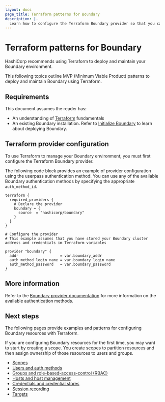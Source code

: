 ```yaml
---
layout: docs
page_title: Terraform patterns for Boundary
description: |-
  Learn how to configure the Terraform Boundary provider so that you can use Terraform patterns to install and manage Boundary.
---
```


# Terraform patterns for Boundary

HashiCorp recommends using Terraform to deploy and maintain your Boundary environment.

This following topics outline MVP (Minimum Viable Product) patterns to deploy and maintain Boundary using Terraform.

<!--

Examples and patterns are provided for configuring the following Boundary resources with Terraform:

- [Terraform Provider configuration](#terraform-provider-configuration)
- [Scopes](#scopes)
- [Users and auth methods](#users-and-auth-methods)
- [Groups and role-based-access-control (RBAC)](#groups-and-rbac)
- [Hosts and host management](#hosts-and-host-management)
- [Credentials and credential stores](#credentials-and-credential-stores)
- [Session recording](#session-recording)
- [Targets](#targets)

-->

## Requirements

This document assumes the reader has:

- An understanding of [Terraform](/terraform/docs) fundamentals
- An existing Boundary installation. Refer to [Initialize Boundary](/boundary/docs/install-boundary/initialize) to learn about deploying Boundary.

## Terraform provider configuration

To use Terraform to manage your Boundary environment, you must first configure the Terraform Boundary provider.

The following code block provides an example of provider configuration using the userpass authentication method. You can use any of the available Boundary authentication methods by specifying the appropriate `auth_method_id`.

```hcl
terraform {
  required_providers {
    # Declare the provider
    boundary = {
      source  = "hashicorp/boundary"
    }
  }
}

# Configure the provider
# This example assumes that you have stored your Boundary cluster address and credentials in Terraform variables

provider "boundary" {
  addr                   = var.boundary_addr
  auth_method_login_name = var.boundary_login_name
  auth_method_password   = var.boundary_password
}
```


<!--

## Scopes

You can use the following patterns to create [org-level](/boundary/docs/concepts/domain-model/scopes#organizations) and
[project-level](/boundary/docs/concepts/domain-model/scopes#projects) [scopes](/boundary/docs/concepts/domain-model/scopes).

The `scope_id` parameter determines what kind of scope to create according to these rules:

- If `scope_id` is the global scope, an org-level scope is created.
- If `scope_id` is an org-level scope, a project-level scope is created.
- If `scope_id` is a project-level scope, a nested project-level scope is created.

```hcl
resource "boundary_scope" "project" {
  name                     = "Basic Boundary Demo"
  description              = "First Ever Boundary Demo"

  # This parameter is the parent scope.  It can be either the global scope, an
  # org-level scope, or a project-level scope.
  scope_id                 = var.se_org_scope

  # Using the auto_create_x_role flags can help you get set up faster
  # becasue you won't have to explicitly define these roles.
  auto_create_admin_role   = true
  auto_create_default_role = true
}
```

For more information on scope creation, refer to the [provider documentation](https://registry.terraform.io/providers/hashicorp/boundary/latest/docs/resources/scope)

## Users and auth methods

Boundary supports password, OIDC, and LDAP [authentication methods](/boundary/docs/concepts/domain-model/auth-methods).

Below is an example of creating a password auth method.  Terraform creates the auth method in the scope that is specified by the `scope_id` option.

```hcl
resource "boundary_auth_method" "password" {
  scope_id = boundary_scope.org.id
  type     = "password"
}
```

The next example demonstrates how to create an LDAP auth method.

```hcl
resource "boundary_auth_method_ldap" "forumsys_ldap" {
  name          = "forumsys public LDAP"
  scope_id      = "global"                               # add the new auth method to the global scope
  urls          = ["ldap://ldap.forumsys.com"]           # the addr of the LDAP server
  user_dn       = "dc=example,dc=com"                    # the basedn for users
  user_attr     = "uid"                                  # the user attribute
  group_dn      = "dc=example,dc=com"                    # the basedn for groups
  bind_dn       = "cn=read-only-admin,dc=example,dc=com" # the dn to use when binding
  bind_password = "password"                             # passwd to use when binding
  state         = "active-public"                        # make sure the new auth-method is available to everyone
  enable_groups = true                                   # this turns-on the discovery of a user's groups
  discover_dn   = true                                   # this turns-on the discovery of an authenticating user's dn
}
```

After you create an auth method, you need to add accounts to it and create users to represent the accounts. Users and accounts are different constructs. A [user](/boundary/docs/concepts/domain-model/users) is a "parent" object associated to one or more [accounts](/boundary/docs/concepts/domain-model/accounts) created using a supported auth method.

This example creates 2 accounts using the password auth method and associated users.

```hcl
# Create a user named "Jeff"
resource "boundary_account_password" "jeff" {
  auth_method_id = boundary_auth_method.password.id
  type           = "password"
  login_name     = "jeff"
  password       = "$uper$ecure"
}

# Associate the Jeff account with a user alias
resource "boundary_user" "jeff" {
  name        = "jeff"
  description = "Jeff's user resource"
  account_ids = [boundary_account_password.jeff.id]
  scope_id    = boundary_scope.org.id
}

#Create a user named Susmitha
resource "boundary_account_password" "susmitha" {
  auth_method_id = boundary_auth_method.password.id
  type           = "password"
  login_name     = "susmitha"
  password       = "more$super$ecure"
}

# And this associates the account with a user alias
resource "boundary_user" "susmitha" {
  name        = "susmitha"
  description = "Susmitha's user resource"
  account_ids = [boundary_account_password.susmitha.id]
  scope_id    = boundary_scope.org.id
}
```

Refer to the Terraform provider documentation for the various types of accounts
that you can create.
- [LDAP accounts](https://registry.terraform.io/providers/hashicorp/boundary/latest/docs/resources/account_ldap)
- [OIDC accounts](https://registry.terraform.io/providers/hashicorp/boundary/latest/docs/resources/account_oidc)
- [Password accounts](https://registry.terraform.io/providers/hashicorp/boundary/latest/docs/resources/account_password)


## Groups and RBAC

The following pattern demonstrates how to aggregate users into groups.

Security best-practices recommend that you use Role-Based Access Control (RBAC) when you make authorization decisions. RBAC is a methodology in which you create a [role](/boundary/docs/concepts/domain-model/roles) that defines the actions that a user is allowed to take, and then assign one or more users to that role.

In Boundary, you can assign users directly to a role, but a better pattern is to put users with equivalent access into [groups](/boundary/docs/concepts/domain-model/groups). You can then assign groups to roles that grant least-privileges to your Boundary environment.

This example adds users to the `Accounting` group.

```hcl
# Add Jeff and Susmitha to the Accounting group
resource "boundary_group" "Accounting" {
  name        = "Accounting"
  description = "The Accounting Department"
  member_ids  = [boundary_user.susmitha,id, boundary_user.jeff.id]
  scope_id    = boundary_scope.project.id
}
```

You are not required to populate groups manually, and can instead take advantage of the pre-existing groups provided by an identity provider.

This example creates a [managed group](/boundary/docs/concepts/domain-model/managed-groups) that is automatically populated based on an LDAP group called `Engineering`.

```hcl
resource "boundary_managed_group_ldap" "Engineering" {
  name           = "Engineering"
  description    = "Engineering Managed LDAP Group"
  auth_method_id = boundary_auth_method_ldap.forumsys_ldap.id
  group_names    = ["Engineering"]
}
```

HashiCorp recommends using managed groups whenever possible because it abstracts the management of group membership and simplifies Boundary administration.

After you have created a group, you must assign one or more roles to that group to enable the group members to do useful work in Boundary.

This pattern creates role called `readonly` that include a [grant](/boundary/docs/concepts/security/permissions#grant-strings)
that allows the user read-only access to all Boundary resources. This example also associates the `Accounting` static group and the `Engineering` managed group with that role.

```hcp
resource "boundary_role" "readonly" {
  name          = "readonly"
  description   = "A readonly role"

  # Assign Accounting and Engineering to this role
  principal_ids = [boundary_group.accounting.id, boundary_managed_group_ldap.Engineering.id]

  # This is the grant string provides read-only access to all objects in the current scope.
  grant_strings = ["ids=*;type=*;actions=read"]
  scope_id      = boundary_scope.project.id
}
```

Refer to the Terraform provider documentation to learn more about managing these Boundary resources.

- Boundary accounts

    - [Password Accounts](https://registry.terraform.io/providers/hashicorp/boundary/latest/docs/resources/account_password)

    - [LDAP accounts](https://registry.terraform.io/providers/hashicorp/boundary/latest/docs/resources/account_ldap)

    - [OIDC accounts](https://registry.terraform.io/providers/hashicorp/boundary/latest/docs/resources/account_oidc)

- [Boundary users](https://registry.terraform.io/providers/hashicorp/boundary/latest/docs/resources/user)

- [Boundary groups](https://registry.terraform.io/providers/hashicorp/boundary/latest/docs/resources/group)

- [Boundary LDAP managed group](https://registry.terraform.io/providers/hashicorp/boundary/latest/docs/resources/managed_group_ldap)

- [Boundary roles](https://registry.terraform.io/providers/hashicorp/boundary/latest/docs/resources/role)

## Hosts and host management

Before you can access a system, you must create a [target](/boundary/docs/concepts/domain-model/targets). Targets require an address or host, and credentials to connect to that host.

You can define target addresses directly to simplify access, but HashiCorp does not recommend that pattern at scale.
Instead, HashiCorp recommends adding [hosts](/boundary/docs/concepts/domain-model/hosts) to a [host set](/boundary/docs/concepts/domain-model/host-sets), and then attaching the host set to a target.

The following example shows how to create a Boundary static [host catalog](/boundary/docs/concepts/domain-model/host-catalogs) and add a known host to that catalog.

```hcl
# Create the host catalog
resource "boundary_host_catalog_static" "example" {
  name        = "My static catalog"
  description = "My static host catalog"
  scope_id    = boundary_scope.project.id
}

# Create the static host
resource "boundary_host" "example" {
  type            = "static"
  name            = "example_host"
  description     = "My first host"
  address         = "10.0.0.1"

  # Associate the host with the static host catalog
  host_catalog_id = boundary_host_catalog.static.id
}
```

Static host catalogs increase your administrative burden and should only be used when necessary.

When you use cloud providers like Amazon Web Services (AWS) and Microsoft Azure, a better pattern is to use a plugin-based host catalog that automatically discovers hosts based on the filtering criteria for a given cloud.

This example creates a dynamic host catalog that auto-discovers AWS hosts in `us-east-1`.

```hcl
resource "boundary_host_catalog_plugin" "aws_example" {
  name            = "My AWS catalog"
  description     = "My AWS dynamic host catalog"
  scope_id        = boundary_scope.project.id

  # Delare the cloud plugin to use and the region to search for hosts
  plugin_name     = "aws"
  attributes_json = jsonencode({ "region" = "us-east-1" })

  # Define the cloud credentials to use for searching
  secrets_json = jsonencode({
    "access_key_id"     = "aws_access_key_id_value",
    "secret_access_key" = "aws_secret_access_key_value"
  })
}
```

This host catalog example discovers hosts in Azure. Notice that it is very similar to the AWS example.

```hcl
resource "boundary_host_catalog_plugin" "azure_example" {
  name        = "My Azure catalog"
  description = "My Azure dynamic host catalog"
  scope_id    = boundary_scope.project.id
  plugin_name = "azure"

  # HashiCorp recommends providing Azure secrets using a file() or environment variables

  # The attributes below must be generated in Azure by creating an Entra ID application
  attributes_json = jsonencode({
    "disable_credential_rotation" = "true",
    "tenant_id"                   = "ARM_TENANT_ID",
    "subscription_id"             = "ARM_SUBSCRIPTION_ID",
    "client_id"                   = "ARM_CLIENT_ID"
  })

  # The secrets below must be generated in Azure by creating an Entra ID application
  secrets_json = jsonencode({
    "secret_value" = "ARM_CLIENT_SECRET"
  })
}
```

This example adds static hosts to static host sets.

```hcl
resource "boundary_host_set_static" "web" {
  host_catalog_id = boundary_host_catalog_static.example.id
  host_ids = [
    # This is the static Boundary host created in the example above.
    boundary_host_static.example.id
  ]
}
```

Hosts discovered using a plugin-based host catalog should be added to a `boundary_host_set_plugin` host set.

This example demonstrates how to add hosts from the AWS host catalog to a host set using tags as a filtering criteria. In this example, the filter looks for tags named `service-type` that have a value of `web`.

```hcl
resource "boundary_host_set_plugin" "web" {
  name            = "My web host set plugin"

  # This is the AWS host catalog that was created above
  host_catalog_id = boundary_host_catalog_plugin.aws_example.id

  # This is the filter that looks for specific tags using AWS filtering syntax
  attributes_json = jsonencode({ "filters" = ["tag:service-type=web"] })
}
```

Refer to the Terraform provider documentation for more information.

- [Static hosts](https://registry.terraform.io/providers/hashicorp/boundary/latest/docs/resources/host_static)
- [Static host catalogs](https://registry.terraform.io/providers/hashicorp/boundary/latest/docs/resources/host_catalog_static)
- [Static host sets](https://registry.terraform.io/providers/hashicorp/boundary/latest/docs/resources/host_set_static)
- [Plugin-based host catalogs](https://registry.terraform.io/providers/hashicorp/boundary/latest/docs/resources/host_catalog_plugin)
- [Plugin-based host sets](https://registry.terraform.io/providers/hashicorp/boundary/latest/docs/resources/host_set_plugin)


## Credentials and credential stores

Boundary supports multiple types of static credentials and Vault dynamic credentials. A [credential store](/boundary/docs/concepts/domain-model/credential-stores) stores credentials for hosts. Static credential stores can hold username/passwords, JSON tokens, SSH key pairs, and SSH certificates.

### Static credential stores

This example creates both a static credential store and a Vault credential store.

```hcl
# Create a static credential store
resource "boundary_credential_store_static" "example" {
  name        = "example_static_credential_store"
  description = "My first static credential store"
  scope_id    = boundary_scope.project.id
}

# Create a Vault credential store
resource "boundary_credential_store_vault" "example" {
  name        = "vault_store"
  description = "My first Vault credential store"

  # change to your Vault address
  address     = "http://127.0.0.1:8200"

  # Use a token that has rights to access the secrets in Vault that
  # Boundary should use
  token       = var.vault_token
  scope_id    = boundary_scope.project.id
}
```

After you create a credential store, you can create one or more [credentials](/boundary/docs/concepts/domain-model/credentials) in that store.

This example creates static credentials that Boundary manages. The credentials are for a user named Carlos.

```hcl
# Create a username/password combination
resource "boundary_credential_username_password" "carlos" {
  name                = "example_username_password"
  description         = "My first username password credential"
  credential_store_id = boundary_credential_store_static.example.id
  username            = "Carlos"
  password            = "Carlos-password"
}

# Create an ssh private key
resource "boundary_credential_ssh_private_key" "carlos_ssh" {
  name                   = "example_ssh_private_key"
  description            = "My first ssh private key credential"
  credential_store_id    = boundary_credential_store_static.example.id
  username               = "carlos"

  # You can also load the private_key from a file using the Terraform file() function.
  private_key            = var.carlos_ssh_key

  # change to the passphrase of the private key, if required
  private_key_passphrase = "optional-passphrase"
}

# Create a JSON credential
resource "boundary_credential_json" "example" {
  name                = "example_json"
  description         = "My first json credential"
  credential_store_id = boundary_credential_store_static.example.id

  # This points to the actual json file.  You can also load this from a variable.
  object              = file("~/object.json")
}
```

### Vault credential stores

For Vault credential stores, you can then create a [credential library](/boundary/docs/concepts/domain-model/credential-libraries) which distributes credentials of a specific access level from a Vault path.

This example creates a credential library that reads secrets from a Vault path called `my/secret/foo`.

```hcl

resource "boundary_credential_library_vault" "foo" {
  name                = "foo"
  description         = "My first Vault credential library"
  credential_store_id = boundary_credential_store_vault.example.id

  # Defines a valid Vault secret path
  path                = "my/secret/foo"
  http_method         = "GET"
}
```

If you need to translate the key names from Vault into values expected by
Boundary, use this pattern:

```hcl
resource "boundary_credential_library_vault" "baz" {
  name                = "baz"
  description         = "vault username password credential with mapping overrides"
  credential_store_id = boundary_credential_store_vault.example.id

  # Defines the vault path that contains the secret you need
  path                = "my/secret/baz"
  http_method         = "GET"
  credential_type     = "username_password"

  # This maps the username and password field names in Vault to their names in Boundary
  credential_mapping_overrides = {
    password_attribute = "alternative_password_label"
    username_attribute = "alternative_username_label"
  }
}
```

To use SSH certificates as credentials, you use the `boundary_credential_vault_ssh_certificate` resource as shown in this example:

```hcl
resource "boundary_credential_library_vault_ssh_certificate" "example" {
  name                = "foo"
  description         = "My first Vault SSH certificate credential library"
  credential_store_id = boundary_credential_store_vault.foo.id

  # Declares the vault path that generates certificates
  path                = "ssh/sign/foo"

  # Defines the username
  username            = "foo"
}
```

This example declares additional certificate attributes and extensions. Note that you can enable extensions by declaring their names and setting their values to empty strings.

```hcl
resource "boundary_credential_library_vault_ssh_certificate" "example" {
  name                = "baz"
  description         = "vault "
  credential_store_id = boundary_credential_store_vault.foo.id
  path                = "ssh/issue/foo" # change to the Vault endpoint and role
  username            = "foo"

  # Defines additional optional certificate attributes
  key_type            = "rsa"
  key_bits            = 4096

  extensions = {
    permit-pty            = ""
    permit-X11-forwarding = ""
  }

  critical_options = {
    force-command = "/bin/some_script"
  }
}
```

Refer to the Terraform provider documentation and Boundary documentation for more details.

- Credentials

    - [JSON](/boundary/docs/resources/credential_json)

    - [SSH private keys](/boundary/docs/resources/credential_ssh_private_key)

    - [username/passwords](/boundary/docs/resources/credential_username_password)

- Credential libraries

    - [Vault](/boundary/docs/resources/credential_library_vault)

    - [Vault SSH certificates](/boundary/docs/resources/credential_library_vault_ssh_certificate)

- Credential stores

    - [Static](/boundary/docs/resources/credential_store_static)

    - [Vault](/boundary/docs/resources/credential_store_vault)

## Session recording <a name='session-recording'></a>

<EnterpriseAlert product="boundary">This feature requires <a href="https://www.hashicorp.com/products/boundary">HCP Boundary or Boundary Enterprise</a></EnterpriseAlert>

[Session recording](/boundary/docs/concepts/domain-model/session-recordings) requires that you create a storage policy for your current scope and then allocate an AWS S3 bucket to store the recordings. This example does not demonstrate creating the S3 bucket or the associated IAM policies. Refer to the [create storage buckets](/boundary/docs/configuration/session-recording/create-storage-bucket) documentation to learn how to configure AWS.

This example creates a Boundary storage policy for a project scope.

```hcl
# Create the storage policy. This policy is effective for the attached scope
resource "boundary_policy_storage" "example" {

  # This is the scope we created before. The policy applies to all recordings in this scope
  scope_id = boundary_scope.project.id

  name = "soc2-policy"
  description = "SOC 2 compliant storage policy for session recordings"

  # These define your retention parameters
  retain_for_days = 2557
  retain_for_overridable = false

  delete_after_days = 2657
  delete_after_overridable = true
}
```

This example creates the Boundary storage bucket and attaches it to the S3 bucket.

```hcl
resource "boundary_storage_bucket" "aws_bucket" {
  name        = "My aws storage bucket with dynamic credentials"
  description = "My first storage bucket"
  scope_id    = boundary_scop.project.id
  plugin_name = "aws"

  # This must match the name of the AWS S3 bucket that stores the recordings
  bucket_name = "mybucket1"

  # The role_arn value must be the same arn used as the instance profile
  # attached to your Boundary Worker ec2 instance
  # https://docs.aws.amazon.com/IAM/latest/UserGuide/id_roles_use_switch-role-ec2_instance-profiles.html
  attributes_json = jsonencode({
    "region"                      = "us-east-1"
    "role_arn"                    = "arn:aws:iam::123456789012:role/S3Access"
    "disable_credential_rotation" = true
  })
}
```

You have configured the prerequisites for session recording. The last task is to enable recording on a Boundary target.

Refer to the Terraform provider documentation for more information.

- [Storage buckets](https://registry.terraform.io/providers/hashicorp/boundary/latest/docs/resources/storage_bucket)
- [Storage policies](https://registry.terraform.io/providers/hashicorp/boundary/latest/docs/resources/policy_storage)

## Targets

Now that you have defined a host, a host catalog, and a credential store, you
can create [targets](/boundary/docs/concepts/domain-model/targets).

This example creates a target with an injected username and password.

<Note>

  [Credential injection](/boundary/docs/concepts/credential-management#credential-injection) and SSH target types are only supported for HCP Boundary and Boundary Enterprise. You can configure [credential brokering](/boundary/docs/concepts/credential-management#credential-brokering) instead using `brokered_credential_source_ids`.

</Note>

```hcl
resource "boundary_target" "ssh_foo" {
  name         = "ssh_foo"
  description  = "SSH target"
  scope_id     = boundary_scope.project.id

  # Declare the target type and connection port
  type         = "ssh"
  default_port = "22"

  # Declare the host set
  host_source_ids = [
    boundary_host_set.foo.id
  ]

  # Declare the injected credentials
  injected_application_credential_source_ids = [
    boundary_credential_library_vault.example.id
  ]

  # Enable session recording
  enable_session_recording = true
  storage_bucket_id        = boundary_storage_bucket.aws_bucket.id
}

```

This example enables session recording, but uses brokered credentials instead.

```hcl
resource "boundary_target" "ssh_foo" {
  name         = "ssh_foo"
  description  = "SSH target"
  scope_id     = boundary_scope.project.id

  # Declare the target type and connection port
  type         = "ssh"
  default_port = "22"

  # Declare the host set
  host_source_ids = [
    boundary_host_set.foo.id
  ]

  # Declare the brokered credentials
  # This uses the static credential library created earlier
  brokered_application_credential_source_ids = [
    boundary_credential_library.example.id
  ]

   # Enable session recording.
  enable_session_recording = true
  storage_bucket_id        = boundary_storage_bucket.aws_bucket.id
}
```

This example creates a `tcp` target that connects to Windows servers using RDP:

```hcl
resource "boundary_target" "rdp_foo" {
  name         = "rdp_foo"
  description  = "RDP target"
  scope_id     = boundary_scope.project.id

  # Declare the target type and connection port
  type         = "tcp"
  default_port = "3389"

  # Declare the host set. This assumes that this host set contains Windows hosts
  host_source_ids = [
    boundary_host_set.foo.id
  ]

  # The credentials we will use to connect. RDP requires the use of brokered credentials
  # This uses the static credential library created earlier
  brokered_application_credential_source_ids = [
    boundary_credential_library.example.id
  ]
}
```

For more information, refer to the Terraform provider documentation on [targets](/boundary/docs/resources/target).

-->

## More information

Refer to the [Boundary provider documentation](https://registry.terraform.io/providers/hashicorp/boundary/latest/docs/) for more information on the available authentication methods.

## Next steps

The following pages provide examples and patterns for configuring Boundary resources with Terraform.

If you are configuring Boundary resources for the first time, you may want to start by creating a scope.
You create scopes to partition resources and then assign ownership of those resources to users and groups.

- [Scopes](/boundary/docs/install-boundary/terraform-patterns/terraform-scopes)
- [Users and auth methods](/boundary/docs/install-boundary/terraform-patterns/terraform-users-and-auth-methods)
- [Groups and role-based-access-control (RBAC)](/boundary/docs/install-boundary/terraform-patterns/terraform-groups-and-rbac)
- [Hosts and host management](/boundary/docs/install-boundary/terraform-patterns/terraform-hosts-and-host-management)
- [Credentials and credential stores](/boundary/docs/install-boundary/terraform-patterns/terraform-credentials-and-credential-stores)
- [Session recording](/boundary/docs/install-boundary/terraform-patterns/terraform-session-recording)
- [Targets](/boundary/docs/install-boundary/terraform-patterns/terraform-targets)